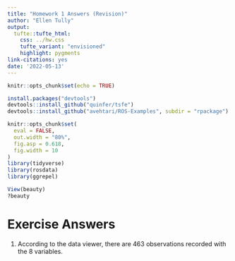 ```yaml
---
title: "Homework 1 Answers (Revision)"
author: "Ellen Tully"
output: 
  tufte::tufte_html:
    css: ../hw.css
    tufte_variant: "envisioned"
    highlight: pygments
link-citations: yes
date: '2022-05-13'
---
```


```r
knitr::opts_chunk$set(echo = TRUE)
```

```r
install.packages("devtools")
devtools::install_github("quinfer/tsfe")
devtools::install_github("avehtari/ROS-Examples", subdir = "rpackage")
```

```r
knitr::opts_chunk$set(
  eval = FALSE,
  out.width = "80%",
  fig.asp = 0.618,
  fig.width = 10
)
library(tidyverse)
library(rosdata)
library(ggrepel)
```

```r
View(beauty)
?beauty
```

# Exercise Answers

1.  According to the data viewer, there are 463 observations recorded with the 8 variables. 
